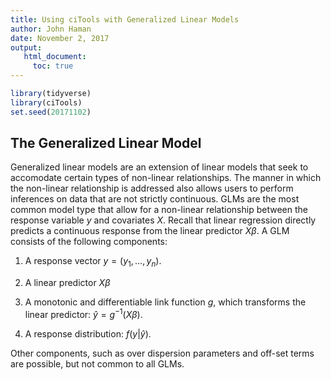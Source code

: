 ```yaml
---
title: Using ciTools with Generalized Linear Models
author: John Haman
date: November 2, 2017
output:
   html_document:
     toc: true
---
```


```r
library(tidyverse)
library(ciTools)
set.seed(20171102)
```

## The Generalized Linear Model

Generalized linear models are an extension of linear models that
seek to accomodate certain types of non-linear relationships. The
manner in which the non-linear relationship is addressed also
allows users to perform inferences on data that are not strictly
continuous. GLMs are the most common model type that allow for a
non-linear relationship between the response variable $y$ and
covariates $X$. Recall that linear regression directly predicts a
continuous response from the linear predictor $X \beta$. A GLM
consists of the following components:

1. A response vector $y = (y_1, \ldots, y_n)$.

2. A linear predictor $X \beta$

3. A monotonic and differentiable link function $g$, which
transforms the linear predictor: $\hat{y} = g^{-1}(X \beta)$.

4. A response distribution: $f(y|\hat{y})$.

Other components, such as over dispersion parameters and off-set
terms are possible, but not common to all GLMs.

